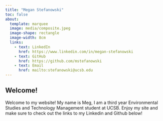 ```yaml
---
title: "Megan Stefanowski"
toc: false
about: 
  template: marquee
  image: media/composite.jpeg
  image-shape: rectangle
  image-width: 8cm
  links:
    - text: LinkedIn
      href: https://www.linkedin.com/in/megan-stefanowski 
    - text: GitHub
      href: https://github.com/mstefanowski
    - text: Email
      href: mailto:stefanowski@ucsb.edu
---
```




## Welcome!

Welcome to my website! My name is Meg, I am a third year Environmental Studies and Technology Management student at UCSB. Enjoy my site and make sure to check out the links to my Linkedin and Github below!

